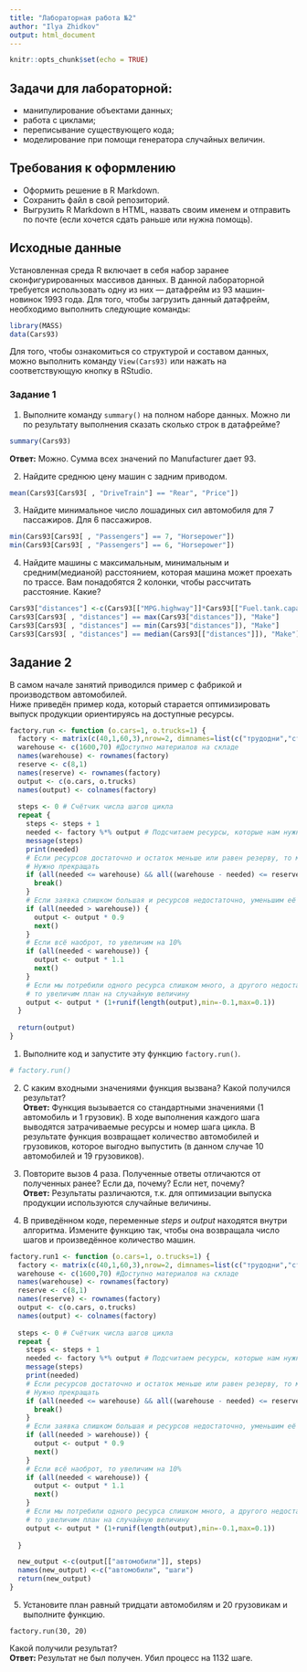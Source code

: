 ```yaml
---
title: "Лабораторная работа №2"
author: "Ilya Zhidkov"
output: html_document
---
```


```r
knitr::opts_chunk$set(echo = TRUE)
```

## Задачи для лабораторной: 
* манипулирование объектами данных;
* работа с циклами;
* переписывание существующего кода;
* моделирование при помощи генератора случайных величин.

## Требования к оформлению
* Оформить решение в R Markdown. 
* Сохранить файл в свой репозиторий.
* Выгрузить R Markdown в HTML, назвать своим именем и отправить по почте (если хочется сдать раньше или нужна помощь).

## Исходные данные
Установленная среда R включает в себя набор заранее сконфигурированных массивов данных.
В данной лабораторной требуется использовать одну из них  — датафрейм из 93 машин-новинок 1993 года.
Для того, чтобы загрузить данный датафрейм, необходимо выполнить следующие команды:

```r
library(MASS)
data(Cars93)
```
Для того, чтобы ознакомиться со структурой и составом данных, можно выполнить команду ``View(Cars93)`` 
или нажать на соответствующую кнопку в RStudio.


### Задание 1
1. Выполните команду ``summary()`` на полном наборе данных. Можно ли по результату выполнения сказать сколько строк в датафрейме?

```r
summary(Cars93)
```

**Ответ:** Можно. Сумма всех значений по Manufacturer дает 93.    

2. Найдите среднюю цену машин с задним приводом.

```r
mean(Cars93[Cars93[ , "DriveTrain"] == "Rear", "Price"])
```

3. Найдите минимальное число лошадиных сил автомобиля для 7 пассажиров. Для 6 пассажиров.

```r
min(Cars93[Cars93[ , "Passengers"] == 7, "Horsepower"])
min(Cars93[Cars93[ , "Passengers"] == 6, "Horsepower"])
```

4. Найдите машины с максимальным, минимальным и средним(медианой) расстоянием, которая машина может проехать по трассе.
Вам понадобятся 2 колонки, чтобы рассчитать расстояние. Какие?

```r
Cars93["distances"] <-c(Cars93[["MPG.highway"]]*Cars93[["Fuel.tank.capacity"]])
Cars93[Cars93[ , "distances"] == max(Cars93["distances"]), "Make"]
Cars93[Cars93[ , "distances"] == min(Cars93["distances"]), "Make"]
Cars93[Cars93[ , "distances"] == median(Cars93[["distances"]]), "Make"]
```

## Задание 2    
В самом начале занятий приводился пример с фабрикой и производством автомобилей.    
Ниже приведён пример кода, который старается оптимизировать выпуск продукции ориентируясь на доступные ресурсы.    

```r
factory.run <- function (o.cars=1, o.trucks=1) {
  factory <- matrix(c(40,1,60,3),nrow=2, dimnames=list(c("трудодни","сталь"),c("автомобили","грузовики")))
  warehouse <- c(1600,70) #Доступно материалов на складе
  names(warehouse) <- rownames(factory)
  reserve <- c(8,1)
  names(reserve) <- rownames(factory)
  output <- c(o.cars, o.trucks)
  names(output) <- colnames(factory)
  
  steps <- 0 # Счётчик числа шагов цикла
  repeat {
    steps <- steps + 1
    needed <- factory %*% output # Подсчитаем ресурсы, которые нам нужны для производства требуемого кол-ва машин
    message(steps)
    print(needed)
    # Если ресурсов достаточно и остаток меньше или равен резерву, то мы произвели максимум возможного.
    # Нужно прекращать
    if (all(needed <= warehouse) && all((warehouse - needed) <= reserve)) {
      break()
    }
    # Если заявка слишком большая и ресурсов недостаточно, уменьшим её на 10%
    if (all(needed > warehouse)) {
      output <- output * 0.9
      next()
    }
    # Если всё наоброт, то увеличим на 10%
    if (all(needed < warehouse)) {
      output <- output * 1.1
      next()
    }
    # Если мы потребили одного ресурса слишком много, а другого недостаточно,
    # то увеличим план на случайную величину
    output <- output * (1+runif(length(output),min=-0.1,max=0.1))
  }
  
  return(output)
}
```

1. Выполните код и запустите эту функцию ``factory.run()``.

```r
# factory.run()
```

2. С каким входными значениями функция вызвана? Какой получился результат?    
**Ответ:**
Функция вызывается со стандартными значениями (1 автомобиль и 1 грузовик). В ходе выполнения каждого шага выводятся затрачиваемые ресурсы и номер шага цикла. В результате функция возвращает количество автомобилей и грузовиков, которое выгодно выпустить (в данном случае 10 автомобилей и 19 грузовиков).

3. Повторите вызов 4 раза. Полученные ответы отличаются от полученных ранее? Если да, почему? Если нет, почему?   
**Ответ:**
Результаты различаются, т.к. для оптимизации выпуска продукции используются случайные величины.

4. В приведённом коде, переменные _steps_ и _output_ находятся внутри алгоритма.
Измените функцию так, чтобы она возвращала число шагов и произведённое количество машин.

```r
factory.run1 <- function (o.cars=1, o.trucks=1) {
  factory <- matrix(c(40,1,60,3),nrow=2, dimnames=list(c("трудодни","сталь"),c("автомобили","грузовики")))
  warehouse <- c(1600,70) #Доступно материалов на складе
  names(warehouse) <- rownames(factory)
  reserve <- c(8,1)
  names(reserve) <- rownames(factory)
  output <- c(o.cars, o.trucks)
  names(output) <- colnames(factory)
  
  steps <- 0 # Счётчик числа шагов цикла
  repeat {
    steps <- steps + 1
    needed <- factory %*% output # Подсчитаем ресурсы, которые нам нужны для производства требуемого кол-ва машин
    message(steps)
    print(needed)
    # Если ресурсов достаточно и остаток меньше или равен резерву, то мы произвели максимум возможного.
    # Нужно прекращать
    if (all(needed <= warehouse) && all((warehouse - needed) <= reserve)) {
      break()
    }
    # Если заявка слишком большая и ресурсов недостаточно, уменьшим её на 10%
    if (all(needed > warehouse)) {
      output <- output * 0.9
      next()
    }
    # Если всё наоброт, то увеличим на 10%
    if (all(needed < warehouse)) {
      output <- output * 1.1
      next()
    }
    # Если мы потребили одного ресурса слишком много, а другого недостаточно,
    # то увеличим план на случайную величину
    output <- output * (1+runif(length(output),min=-0.1,max=0.1))
    
  }

  new_output <-c(output[["автомобили"]], steps)
  names(new_output) <-c("автомобили", "шаги")
  return(new_output)
}
```

5. Установите план равный тридцати автомобилям и 20 грузовикам и выполните функцию.

```
factory.run(30, 20)
```
   Какой получили результат?   
   **Ответ: ** 
   Результат не был получен. Убил процесс на 1132 шаге.   
  
